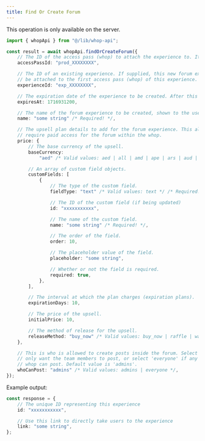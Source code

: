 ```yaml
---
title: Find Or Create Forum
---
```

<Note>This operation is only available on the server.</Note>
```typescript
import { whopApi } from "@/lib/whop-api";

const result = await whopApi.findOrCreateForum({
	// The ID of the access pass (whop) to attach the experience to. It looks like prod_xxxx.
	accessPassId: "prod_XXXXXXXX",

	// The ID of an existing experience. If supplied, this new forum experience will
	// be attached to the first access pass (whop) of this experience. It looks like exp_xxxx.
	experienceId: "exp_XXXXXXXX",

	// The expiration date of the experience to be created. After this timestamp, the experience is deleted.
	expiresAt: 1716931200,

	// The name of the forum experience to be created, shown to the user on the UI.
	name: "some string" /* Required! */,

	// The upsell plan details to add for the forum experience. This allows you to
	// require paid access for the forum within the whop.
	price: {
		// The base currency of the upsell.
		baseCurrency:
			"aed" /* Valid values: aed | all | amd | ape | ars | aud | bam | bgn | bhd | bob | brl | bsd | cad | chf | clp | cop | crc | czk | dkk | dop | dzd | egp | etb | eth | eur | gbp | ghs | gmd | gtq | gyd | hkd | huf | idr | ils | inr | jmd | jod | jpy | kes | khr | krw | kwd | lkr | mad | mdl | mga | mkd | mnt | mop | mur | mxn | myr | nad | ngn | nok | nzd | omr | pen | php | pkr | pln | pyg | qar | ron | rsd | rub | rwf | sar | sek | sgd | thb | tnd | try | ttd | twd | tzs | usd | uyu | uzs | vnd | xcd | xof | zar */,

		// An array of custom field objects.
		customFields: [
			{
				// The type of the custom field.
				fieldType: "text" /* Valid values: text */ /* Required! */,

				// The ID of the custom field (if being updated)
				id: "xxxxxxxxxxx",

				// The name of the custom field.
				name: "some string" /* Required! */,

				// The order of the field.
				order: 10,

				// The placeholder value of the field.
				placeholder: "some string",

				// Whether or not the field is required.
				required: true,
			},
		],

		// The interval at which the plan charges (expiration plans).
		expirationDays: 10,

		// The price of the upsell.
		initialPrice: 10,

		// The method of release for the upsell.
		releaseMethod: "buy_now" /* Valid values: buy_now | raffle | waitlist */,
	},

	// This is who is allowed to create posts inside the forum. Select 'admin' if you
	// only want the team members to post, or select 'everyone' if any member of the
	// whop can post. Default value is 'admins'.
	whoCanPost: "admins" /* Valid values: admins | everyone */,
});

```

Example output:

```typescript
const response = {
	// The unique ID representing this experience
	id: "xxxxxxxxxxx",

	// Use this link to directly take users to the experience
	link: "some string",
};

```
